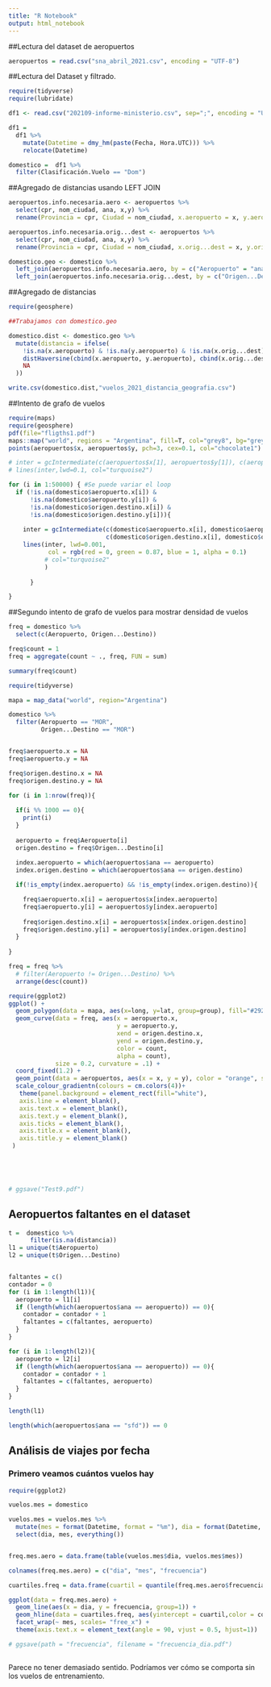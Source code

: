 ```yaml
---
title: "R Notebook"
output: html_notebook
---
```


##Lectura del dataset de aeropuertos

```r
aeropuertos = read.csv("sna_abril_2021.csv", encoding = "UTF-8")
```


##Lectura del Dataset y filtrado. 

```r
require(tidyverse)
require(lubridate)

df1 <- read.csv("202109-informe-ministerio.csv", sep=";", encoding = "UTF-8")

df1 = 
  df1 %>% 
    mutate(Datetime = dmy_hm(paste(Fecha, Hora.UTC))) %>% 
    relocate(Datetime)

domestico =  df1 %>% 
  filter(Clasificación.Vuelo == "Dom")

```

##Agregado de distancias usando LEFT JOIN

```r
aeropuertos.info.necesaria.aero <- aeropuertos %>% 
  select(cpr, nom_ciudad, ana, x,y) %>% 
  rename(Provincia = cpr, Ciudad = nom_ciudad, x.aeropuerto = x, y.aeropuerto = y)

aeropuertos.info.necesaria.orig...dest <- aeropuertos %>% 
  select(cpr, nom_ciudad, ana, x,y) %>% 
  rename(Provincia = cpr, Ciudad = nom_ciudad, x.orig...dest = x, y.orig...dest = y)

domestico.geo <- domestico %>% 
  left_join(aeropuertos.info.necesaria.aero, by = c("Aeropuerto" = "ana")) %>% 
  left_join(aeropuertos.info.necesaria.orig...dest, by = c("Origen...Destino" = "ana"))
```


##Agregado de distancias

```r
require(geosphere)

##Trabajamos con domestico.geo

domestico.dist <- domestico.geo %>% 
  mutate(distancia = ifelse(
    !is.na(x.aeropuerto) & !is.na(y.aeropuerto) & !is.na(x.orig...dest) & !is.na(y.orig...dest),
    distHaversine(cbind(x.aeropuerto, y.aeropuerto), cbind(x.orig...dest, y.orig...dest)),
    NA
  ))

write.csv(domestico.dist,"vuelos_2021_distancia_geografia.csv")

```


##Intento de grafo de vuelos

```r
require(maps)
require(geosphere)
pdf(file="fligths1.pdf")
maps::map("world", regions = "Argentina", fill=T, col="grey8", bg="grey15")
points(aeropuertos$x, aeropuertos$y, pch=3, cex=0.1, col="chocolate1")

# inter = gcIntermediate(c(aeropuertos$x[1], aeropuertos$y[1]), c(aeropuertos$x[2], aeropuertos$y[2]))
# lines(inter,lwd=0.1, col="turquoise2")

for (i in 1:50000) { #Se puede variar el loop
  if (!is.na(domestico$aeropuerto.x[i]) & 
      !is.na(domestico$aeropuerto.y[i]) &
      !is.na(domestico$origen.destino.x[i]) &
      !is.na(domestico$origen.destino.y[i])){
          
    inter = gcIntermediate(c(domestico$aeropuerto.x[i], domestico$aeropuerto.y[i]), 
                           c(domestico$origen.destino.x[i], domestico$origen.destino.y[i]))
    lines(inter, lwd=0.001,
           col = rgb(red = 0, green = 0.87, blue = 1, alpha = 0.1)
          # col="turquoise2"
          )
        
      }

}

```

##Segundo intento de grafo de vuelos para mostrar densidad de vuelos

```r
freq = domestico %>% 
  select(c(Aeropuerto, Origen...Destino))

freq$count = 1
freq = aggregate(count ~ ., freq, FUN = sum)

summary(freq$count)
```


```r
require(tidyverse)

mapa = map_data("world", region="Argentina")

domestico %>% 
  filter(Aeropuerto == "MOR",
         Origen...Destino == "MOR")


freq$aeropuerto.x = NA
freq$aeropuerto.y = NA

freq$origen.destino.x = NA
freq$origen.destino.y = NA

for (i in 1:nrow(freq)){
  
  if(i %% 1000 == 0){
    print(i)
  }
  
  aeropuerto = freq$Aeropuerto[i]
  origen.destino = freq$Origen...Destino[i]
  
  index.aeropuerto = which(aeropuertos$ana == aeropuerto)
  index.origen.destino = which(aeropuertos$ana == origen.destino)

  if(!is_empty(index.aeropuerto) && !is_empty(index.origen.destino)){

    freq$aeropuerto.x[i] = aeropuertos$x[index.aeropuerto]
    freq$aeropuerto.y[i] = aeropuertos$y[index.aeropuerto]
    
    freq$origen.destino.x[i] = aeropuertos$x[index.origen.destino]
    freq$origen.destino.y[i] = aeropuertos$y[index.origen.destino]
  }
  
}

freq = freq %>%
  # filter(Aeropuerto != Origen...Destino) %>% 
  arrange(desc(count))

require(ggplot2)
ggplot() +
  geom_polygon(data = mapa, aes(x=long, y=lat, group=group), fill="#292929")+
  geom_curve(data = freq, aes(x = aeropuerto.x,
                              y = aeropuerto.y,
                              xend = origen.destino.x,
                              yend = origen.destino.y,
                              color = count,
                              alpha = count),
             size = 0.2, curvature = .1) +
  coord_fixed(1.2) +
  geom_point(data = aeropuertos, aes(x = x, y = y), color = "orange", size=0.5) +
  scale_colour_gradientn(colours = cm.colors(4))+
   theme(panel.background = element_rect(fill="white"), 
   axis.line = element_blank(),
   axis.text.x = element_blank(),
   axis.text.y = element_blank(),
   axis.ticks = element_blank(),
   axis.title.x = element_blank(),
   axis.title.y = element_blank()
 )

  



# ggsave("Test9.pdf")
```


## Aeropuertos faltantes en el dataset
```r

t =  domestico %>% 
      filter(is.na(distancia))
l1 = unique(t$Aeropuerto)
l2 = unique(t$Origen...Destino)


faltantes = c()
contador = 0
for (i in 1:length(l1)){
  aeropuerto = l1[i]
  if (length(which(aeropuertos$ana == aeropuerto)) == 0){
    contador = contador + 1
    faltantes = c(faltantes, aeropuerto)
  }
}

for (i in 1:length(l2)){
  aeropuerto = l2[i]
  if (length(which(aeropuertos$ana == aeropuerto)) == 0){
    contador = contador + 1
    faltantes = c(faltantes, aeropuerto)
  }
}

length(l1)

length(which(aeropuertos$ana == "sfd")) == 0
```
## Análisis de viajes por fecha

### Primero veamos cuántos vuelos hay 

```r
require(ggplot2)

vuelos.mes = domestico

vuelos.mes = vuelos.mes %>% 
  mutate(mes = format(Datetime, format = "%m"), dia = format(Datetime, format = "%d")) %>% 
  select(dia, mes, everything())


freq.mes.aero = data.frame(table(vuelos.mes$dia, vuelos.mes$mes))

colnames(freq.mes.aero) = c("dia", "mes", "frecuencia")

cuartiles.freq = data.frame(cuartil = quantile(freq.mes.aero$frecuencia), color = rainbow(5))

ggplot(data = freq.mes.aero) +
  geom_line(aes(x = dia, y = frecuencia, group=1)) +  
  geom_hline(data = cuartiles.freq, aes(yintercept = cuartil,color = color)) +
  facet_wrap(~ mes, scales= "free_x") + 
  theme(axis.text.x = element_text(angle = 90, vjust = 0.5, hjust=1))

# ggsave(path = "frecuencia", filename = "frecuencia_dia.pdf")
  
```
Parece no tener demasiado sentido. Podríamos ver cómo se comporta sin los vuelos de entrenamiento.
